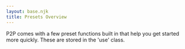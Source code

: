 ```yaml
---
layout: base.njk
title: Presets Overview
---
```


P2P comes with a few preset functions built in that help you get started more quickly. These are stored in the 'use' class.